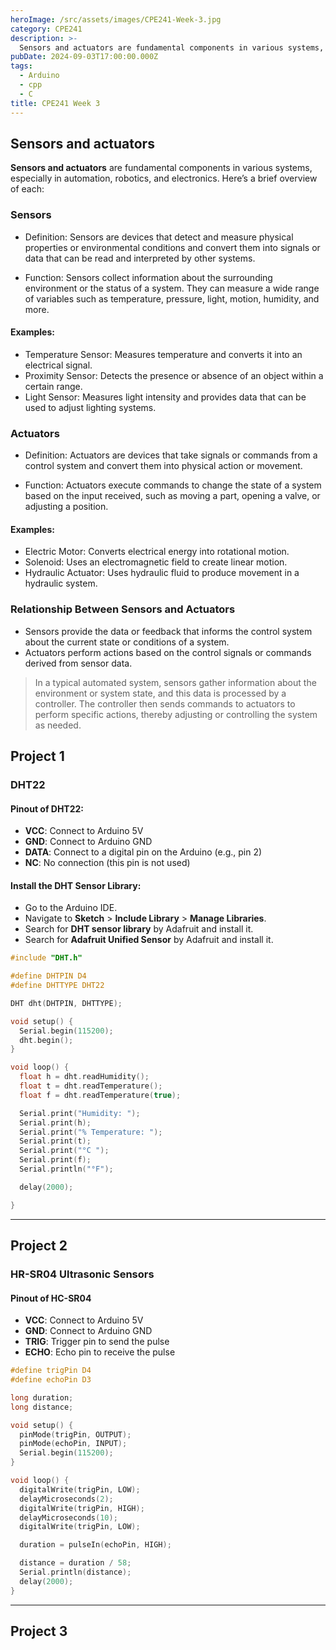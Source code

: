 ```yaml
---
heroImage: /src/assets/images/CPE241-Week-3.jpg
category: CPE241
description: >-
  Sensors and actuators are fundamental components in various systems, especially in automation, robotics, and electronics.
pubDate: 2024-09-03T17:00:00.000Z
tags:
  - Arduino
  - cpp
  - C
title: CPE241 Week 3
---
```


## Sensors and actuators
**Sensors and actuators** are fundamental components in various systems, especially in automation, robotics, and electronics. Here’s a brief overview of each:


### Sensors
- Definition: Sensors are devices that detect and measure physical properties or environmental conditions and convert them into signals or data that can be read and interpreted by other systems.

- Function: Sensors collect information about the surrounding environment or the status of a system. They can measure a wide range of variables such as temperature, pressure, light, motion, humidity, and more.

#### Examples:

- Temperature Sensor: Measures temperature and converts it into an electrical signal.
- Proximity Sensor: Detects the presence or absence of an object within a certain range.
- Light Sensor: Measures light intensity and provides data that can be used to adjust lighting systems.

### Actuators
- Definition: Actuators are devices that take signals or commands from a control system and convert them into physical action or movement.

- Function: Actuators execute commands to change the state of a system based on the input received, such as moving a part, opening a valve, or adjusting a position.

#### Examples:

- Electric Motor: Converts electrical energy into rotational motion.
- Solenoid: Uses an electromagnetic field to create linear motion.
- Hydraulic Actuator: Uses hydraulic fluid to produce movement in a hydraulic system.

### Relationship Between Sensors and Actuators
- Sensors provide the data or feedback that informs the control system about the current state or conditions of a system.
- Actuators perform actions based on the control signals or commands derived from sensor data.

> In a typical automated system, sensors gather information about the environment or system state, and this data is processed by a controller. The controller then sends commands to actuators to perform specific actions, thereby adjusting or controlling the system as needed.

## Project 1

### DHT22

#### Pinout of DHT22:

-   **VCC**: Connect to Arduino 5V
-   **GND**: Connect to Arduino GND
-   **DATA**: Connect to a digital pin on the Arduino (e.g., pin 2)
-   **NC**: No connection (this pin is not used)
#### Install the DHT Sensor Library:
-   Go to the Arduino IDE.
-   Navigate to **Sketch** > **Include Library** > **Manage Libraries**.
-   Search for **DHT sensor library** by Adafruit and install it.
-   Search for **Adafruit Unified Sensor** by Adafruit and install it.

```c
#include "DHT.h"

#define DHTPIN D4
#define DHTTYPE DHT22

DHT dht(DHTPIN, DHTTYPE);

void setup() {
  Serial.begin(115200);
  dht.begin();
}

void loop() {
  float h = dht.readHumidity();
  float t = dht.readTemperature();
  float f = dht.readTemperature(true);

  Serial.print("Humidity: ");
  Serial.print(h);
  Serial.print("% Temperature: ");
  Serial.print(t);
  Serial.print("°C ");
  Serial.print(f);
  Serial.println("°F");

  delay(2000);

}
```

---
## Project 2

### HR-SR04 Ultrasonic Sensors

#### Pinout of HC-SR04

-   **VCC**: Connect to Arduino 5V
-   **GND**: Connect to Arduino GND
-   **TRIG**: Trigger pin to send the pulse
-   **ECHO**: Echo pin to receive the pulse

```c
#define trigPin D4
#define echoPin D3

long duration;
long distance;

void setup() {
  pinMode(trigPin, OUTPUT);
  pinMode(echoPin, INPUT);
  Serial.begin(115200);
}

void loop() {
  digitalWrite(trigPin, LOW);
  delayMicroseconds(2);
  digitalWrite(trigPin, HIGH);
  delayMicroseconds(10);
  digitalWrite(trigPin, LOW);

  duration = pulseIn(echoPin, HIGH);

  distance = duration / 58;
  Serial.println(distance);
  delay(2000);
}

```
---
## Project 3

```c

```
